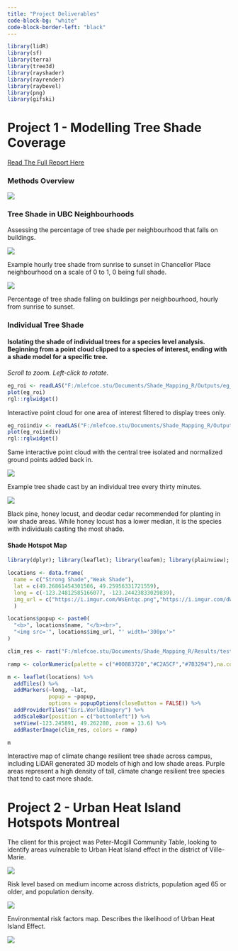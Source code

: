 ```yaml
---
title: "Project Deliverables"
code-block-bg: "white"
code-block-border-left: "black"
---
```


```r
library(lidR)
library(sf)
library(terra)
library(tree3d)
library(rayshader)
library(rayrender)
library(raybevel)
library(png)
library(gifski)
```

# Project 1 - Modelling Tree Shade Coverage

[Read The Full Report Here](https://sustain.ubc.ca/sites/default/files/seedslibrary/Final%20Report%20Tree%20Planting%20Recommendations%20for%20Optimizing%20Shade%20at%20UBC%20Vancouver_0.pdf)

### Methods Overview

![](images/Final_methods.png)

### Tree Shade in UBC Neighbourhoods

Assessing the percentage of tree shade per neighbourhood that falls on buildings.

::: {.content-visible when-format="html"}
![](https://media4.giphy.com/media/v1.Y2lkPTc5MGI3NjExMHhkc3kxb3VtdG5lcW9xYWVoaWFqbHc2MmhjdmxsdzJzZmVnc3FvZSZlcD12MV9pbnRlcm5hbF9naWZfYnlfaWQmY3Q9Zw/xaE3XXdeeLoLcssRe3/giphy.gif)

Example hourly tree shade from sunrise to sunset in Chancellor Place neighbourhood on a scale of 0 to 1, 0 being full shade.
:::

![](images/clipboard-1625701164.png)

Percentage of tree shade falling on buildings per neighbourhood, hourly from sunrise to sunset.

### Individual Tree Shade

#### Isolating the shade of individual trees for a species level analysis. Beginning from a point cloud clipped to a species of interest, ending with a shade model for a specific tree.

*Scroll to zoom. Left-click to rotate.*

```r
eg_roi <- readLAS("F:/mlefcoe.stu/Documents/Shade_Mapping_R/Outputs/eg_roi.las") 
plot(eg_roi)  
rgl::rglwidget()
```

Interactive point cloud for one area of interest filtered to display trees only.

```r
eg_roiindiv <- readLAS("F:/mlefcoe.stu/Documents/Shade_Mapping_R/Outputs/eg_roi_indiv.las") 
plot(eg_roiindiv)  
rgl::rglwidget()
```

Same interactive point cloud with the central tree isolated and normalized ground points added back in.

![](https://media0.giphy.com/media/v1.Y2lkPTc5MGI3NjExNG41ZnI2bmt1Nmk5emV3bG1ydnVjdXEyeGxpaHA3bzc2bTVtb2hoZyZlcD12MV9pbnRlcm5hbF9naWZfYnlfaWQmY3Q9Zw/46gE1BJq280xJBrGsW/giphy.gif)

Example tree shade cast by an individual tree every thirty minutes.

![](images/clipboard-1312977114.png)

Black pine, honey locust, and deodar cedar recommended for planting in low shade areas. While honey locust has a lower median, it is the species with individuals casting the most shade.

#### Shade Hotspot Map

```r
library(dplyr); library(leaflet); library(leafem); library(plainview); library(mapview); library(terra)

locations <- data.frame(
  name = c("Strong Shade","Weak Shade"),
  lat = c(49.26861454301506, 49.25956331721559),
  long = c(-123.24812585166077, -123.24423833029839),
  img_url = c("https://i.imgur.com/WsEntqc.png","https://i.imgur.com/dWiyyM4.png")
  )

locations$popup <- paste0(
  "<b>", locations$name, "</b><br>",
  "<img src='", locations$img_url, "' width='300px'>"
)

clim_res <- rast("F:/mlefcoe.stu/Documents/Shade_Mapping_R/Results/test_result_ag.tif")

ramp <- colorNumeric(palette = c("#00883720","#C2A5CF","#7B3294"),na.color = "#00000000", domain = 1:100, alpha = TRUE)

m <- leaflet(locations) %>% 
  addTiles() %>% 
  addMarkers(~long, ~lat,
             popup = ~popup,
             options = popupOptions(closeButton = FALSE)) %>% 
  addProviderTiles("Esri.WorldImagery") %>%
  addScaleBar(position = c("bottomleft")) %>%
  setView(-123.245891, 49.262280, zoom = 13.6) %>% 
  addRasterImage(clim_res, colors = ramp)
```

```r
m
```

Interactive map of climate change resilient tree shade across campus, including LiDAR generated 3D models of high and low shade areas. Purple areas represent a high density of tall, climate change resilient tree species that tend to cast more shade.

# Project 2 - Urban Heat Island Hotspots Montreal

The client for this project was Peter-Mcgill Community Table, looking to identify areas vulnerable to Urban Heat Island effect in the district of Ville-Marie.

![](images/clipboard-3181373758.png)

Risk level based on medium income across districts, population aged 65 or older, and population density.

![](images/clipboard-473975278.png)

Environmental risk factors map. Describes the likelihood of Urban Heat Island Effect.

![](images/clipboard-3391112033.png)

# 

